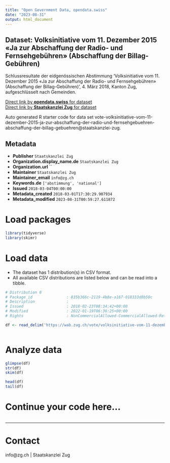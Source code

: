 ```yaml
---
title: "Open Government Data, opendata.swiss"
date: "2023-08-31"
output: html_document
---
```


## Dataset: Volksinitiative vom 11. Dezember 2015 «Ja zur Abschaffung der Radio- und Fernsehgebühren» (Abschaffung der Billag-Gebühren)

Schlussresultate der eidgenössischen Abstimmung 'Volksinitiative vom 11. Dezember 2015 «Ja zur Abschaffung der Radio- und Fernsehgebühren» (Abschaffung der Billag-Gebühren) ', 4. März 2018, Kanton Zug, aufgeschlüsselt nach Gemeinden.

[Direct link by **opendata.swiss** for dataset](https://opendata.swiss/de/dataset/volksinitiative-vom-11-dezember-2015-ja-zur-abschaffung-der-radio-und-fernsehgebuhren-abschaffu)<br>
[Direct link by **Staatskanzlei Zug** for dataset](https://wab.zug.ch/vote/volksinitiative-vom-11-dezember-2015-ja-zur-abschaffung-der-radio-und-fernsehgebuehren-abschaffung-der-billag-gebuehren/data)

Auto generated R starter code for data set vote-volksinitiative-vom-11-dezember-2015-ja-zur-abschaffung-der-radio-und-fernsehgebuehren-abschaffung-der-billag-gebuehren@staatskanzlei-zug.

## Metadata

- **Publisher** `Staatskanzlei Zug`
- **Organization.display_name.de** `Staatskanzlei Zug`
- **Organization.url** ``
- **Maintainer** `Staatskanzlei Zug`
- **Maintainer_email** `info@zg.ch`
- **Keywords.de** `['abstimmung', 'national']`
- **Issued** `2018-03-04T00:00:00`
- **Metadata_created** `2018-03-01T17:30:29.907934`
- **Metadata_modified** `2023-08-31T00:59:27.611872`


# Load packages

```r

library(tidyverse)
library(skimr)

```

# Load data

-   The dataset has 1 distribution(s) in CSV format.
-   All available CSV distributions are listed below and can be read into a tibble.

```r

# Distribution 0
# Package_id               : 835b366c-2119-4b8e-a167-018333d8b50c
# Description              : 
# Issued                   : 2018-02-23T08:34:42+00:00
# Modified                 : 2022-01-19T06:36:25+00:00
# Rights                   : NonCommercialAllowed-CommercialAllowed-ReferenceRequired

df <- read_delim('https://wab.zug.ch/vote/volksinitiative-vom-11-dezember-2015-ja-zur-abschaffung-der-radio-und-fernsehgebuehren-abschaffung-der-billag-gebuehren/data-csv')



```

# Analyze data

```r

glimpse(df)
str(df)
skim(df)

head(df)
tail(df)

```

# Continue your code here...

```r

```

------------------------------------------------------------------------

# Contact

info@zg.ch | Staatskanzlei Zug
